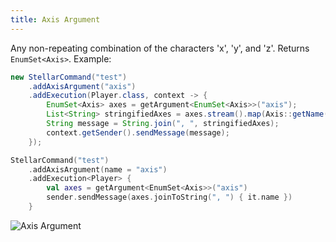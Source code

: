 ```yaml
---
title: Axis Argument
---
```


Any non-repeating combination of the characters 'x', 'y', and 'z'. Returns `EnumSet<Axis>`. Example:

```java tab="Java"
new StellarCommand("test")
    .addAxisArgument("axis")
    .addExecution(Player.class, context -> {
        EnumSet<Axis> axes = getArgument<EnumSet<Axis>>("axis");
        List<String> stringifiedAxes = axes.stream().map(Axis::getName()).collect(Collectors.toList());
        String message = String.join(", ", stringifiedAxes);
        context.getSender().sendMessage(message);
    });
```
```kotlin tab="Kotlin"
StellarCommand("test")
    .addAxisArgument(name = "axis")
    .addExecution<Player> {
        val axes = getArgument<EnumSet<Axis>>("axis")
        sender.sendMessage(axes.joinToString(", ") { it.name })
    }
```

![Axis Argument](https://cdn.undefinedcreations.com/stellar/gifs/math/axis.gif)